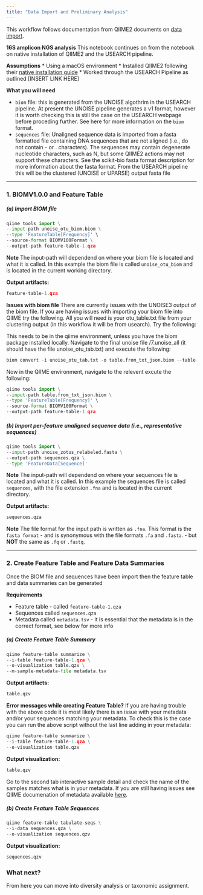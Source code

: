 ```yaml
---
title: "Data Import and Preliminary Analysis"
---
```


This workflow follows documentation from QIIME2 documents on [data import](https://docs.qiime2.org/2017.12/tutorials/importing/). 

**16S amplicon NGS analysis**
This notebook continues on from the notebook on native installation of QIIME2 and the USEARCH pipeline.

**Assumptions**
* Using a macOS environment
* Installed QIIME2 following their [native installation guide](https://docs.qiime2.org/2017.12/install/native/)
* Worked through the USEARCH Pipeline as outlined [INSERT LINK HERE]

**What you will need**

* `biom` file: this is generated from the UNOISE algothrim in the USEARCH pipeline. At present the UNOISE pipeline generates a v1 format, however it is worth checking this is still the case on the USEARCH webpage before proceding further. See here for more information on the `biom` format.
* `sequences` file: Unaligned sequence data is imported from a fasta formatted file containing DNA sequences that are not aligned (i.e., do not contain - or . characters). The sequences may contain degenerate nucleotide characters, such as N, but some QIIME2 actions may not support these characters. See the scikit-bio fasta format description for more information about the fasta format. From the USEARCH pipeline this will be the clustered (UNOISE or UPARSE) output fasta file

***

### 1. BIOMV1.0.0 and Feature Table

##### (a) Import BIOM file

```python
qiime tools import \
--input-path unoise_otu_biom.biom \
--type 'FeatureTable[Frequency]' \
--source-format BIOMV100Format \
--output-path feature-table-1.qza
```

<div class="alert alert-info">
**Note** The input-path will dependend on where your biom file is located and what it is called. In this example the biom file is called `unoise_otu_biom` and is located in the current working directory.</div>

**Output artifacts:**
```python
feature-table-1.qza
```
<div class="alert alert-danger">
**Issues with biom file**
There are currently issues with the UNOISE3 output of the biom file. If you are having issues with importing your biom file into QIIME try the following. All you will need is your otu_table.txt file from your clustering output (in this workflow it will be from usearch). Try the following:

This needs to be in the qiime environment, unless you have the biom package installed locally. 
Navigate to the final unoise file /7.unoise_all (it should have the file unoise_otu_tab.txt) and execute the following:
```python
biom convert -i unoise_otu_tab.txt -o table.from_txt_json.biom --table-type="OTU table" --to-json
```

Now in the QIIME environment, navigate to the relevent excute the following:
```python
qiime tools import \
--input-path table.from_txt_json.biom \
--type 'FeatureTable[Frequency]' \
--source-format BIOMV100Format \
--output-path feature-table-1.qza
```
</div>

##### (b) Import per-feature unaligned sequence data (i.e., representative sequences)

```python
qiime tools import \
--input-path unoise_zotus_relabeled.fasta \
--output-path sequences.qza \
--type 'FeatureData[Sequence]'
```

<div class="alert alert-info">
**Note** The input-path will dependend on where your sequences file is located and what it is called. In this example the sequences file is called `sequences`, with the file extension `.fna` and is located in the current directory.</div>

**Output artifacts:**
```python
sequences.qza
```

<div class="alert alert-info">
**Note** The file format for the input path is written as `.fna`. This format is the `fasta format` - and is synonymous with the file formats `.fa` and `.fasta`. - but **NOT** the same as `.fq` or `.fastq`.</div>

***

### 2. Create Feature Table and Feature Data Summaries
Once the BIOM file and sequences have been import then the feature table and data summaries can be generated

**Requirements**

* Feature table - called `feature-table-1.qza`
* Sequences called `sequences.qza`
* Metadata called `metadata.tsv` - it is essential that the metadata is in the correct format, see below for more info

##### (a) Create Feature Table Summary

```python
qiime feature-table summarize \
--i-table feature-table-1.qza \
--o-visualization table.qzv \
--m-sample-metadata-file metadata.tsv
```

**Output artifacts:**
```python
table.qzv
```
<div class="alert alert-danger">
**Error messages while creating Feature Table?**
If you are having trouble with the above code it is most likely there is an issue with your metadata and/or your sequences matching your metadata. To check this is the case you can run the above script without the last line adding in your metadata:
```python
qiime feature-table summarize \
--i-table feature-table-1.qza \
--o-visualization table.qzv 
```

**Output visualization:**
```python
table.qzv
```
Go to the second tab interactive sample detail and check the name of the samples matches what is in your metadata. If you are still having issues see QIIME documenation of metadata available [here](https://docs.qiime2.org/2017.12/tutorials/metadata/).</div>

##### (b) Create Feature Table Sequences
```python
qiime feature-table tabulate-seqs \
--i-data sequences.qza \
--o-visualization sequences.qzv
```
**Output visualization:**
```python
sequences.qzv
```

### What next?
From here you can move into diversity analysis or taxonomic assignment.